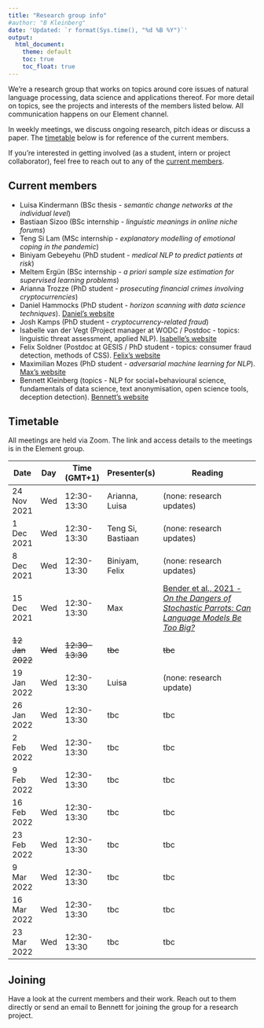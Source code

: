 ```yaml
---
title: "Research group info"
#author: "B Kleinberg"
date: 'Updated: `r format(Sys.time(), "%d %B %Y")`' 
output: 
  html_document:
    theme: default
    toc: true
    toc_float: true
---
```



We're a research group that works on topics around core issues of natural language processing, data science and applications thereof. For more detail on topics, see the projects and interests of the members listed below. All communication happens on our Element channel.

In weekly meetings, we discuss ongoing research, pitch ideas or discuss a paper. The [timetable](#timetable) below is for reference of the current members.

If you're interested in getting involved (as a student, intern or project collaborator), feel free to reach out to any of the [current members](#current).


## Current members {#current}

- Luisa Kindermann (BSc thesis - _semantic change networks at the individual level_)
- Bastiaan Sizoo (BSc internship - _linguistic meanings in online niche forums_)
- Teng Si Lam (MSc internship - _explanatory modelling of emotional coping in the pandemic_)
- Biniyam Gebeyehu (PhD student - _medical NLP to predict patients at risk_)
- Meltem Ergün (BSc internship - _a priori sample size estimation for supervised learning problems_)
- Arianna Trozze (PhD student - _prosecuting financial crimes involving cryptocurrencies_)
- Daniel Hammocks (PhD student - _horizon scanning with data science techniques_). [Daniel's website](https://danielhammocks.uk/)
- Josh Kamps (PhD student - _cryptocurrency-related fraud_)
- Isabelle van der Vegt (Project manager at WODC / Postdoc - topics: linguistic threat assessment, applied NLP). [Isabelle's website](https://isabellevdv.github.io/)
- Felix Soldner (Postdoc at GESIS / PhD student - topics: consumer fraud detection, methods of CSS). [Felix's website](http://fsoldner.net/)
- Maximilian Mozes (PhD student - _adversarial machine learning for NLP_). [Max's website](http://mmozes.net/)
- Bennett Kleinberg (topics - NLP for social+behavioural science, fundamentals of data science, text anonymisation, open science tools, deception detection). [Bennett's website](https://bkleinberg.net/)


## Timetable {#timetable}

All meetings are held via Zoom. The link and access details to the meetings is in the Element group.

| Date            | Day     | Time (GMT+1)    | Presenter(s)      | Reading                                                                                                                                             |
|-----------------|---------|-----------------|-------------------|-----------------------------------------------------------------------------------------------------------------------------------------------------|
| 24 Nov 2021     | Wed     | 12:30-13:30     | Arianna, Luisa    | (none: research updates)                                                                                                                            |
| 1 Dec 2021      | Wed     | 12:30-13:30     | Teng Si, Bastiaan | (none: research updates)                                                                                                                            |
| 8 Dec 2021      | Wed     | 12:30-13:30     | Biniyam, Felix    | (none: research updates)                                                                                                                            |
| 15 Dec 2021     | Wed     | 12:30-13:30     | Max               | [Bender et al., 2021 - _On the Dangers of Stochastic Parrots: Can Language Models Be Too Big?_](https://dl.acm.org/doi/pdf/10.1145/3442188.3445922) |
| ~~12 Jan 2022~~ | ~~Wed~~ | ~~12:30-13:30~~ | ~~tbc~~           | ~~tbc~~                                                                                                                                             |
| 19 Jan 2022     | Wed     | 12:30-13:30     | Luisa             | (none: research update)                                                                                                                             |
| 26 Jan 2022     | Wed     | 12:30-13:30     | tbc               | tbc                                                                                                                                                 |
| 2 Feb 2022      | Wed     | 12:30-13:30     | tbc               | tbc                                                                                                                                                 |
| 9 Feb 2022      | Wed     | 12:30-13:30     | tbc               | tbc                                                                                                                                                 |
| 16 Feb 2022     | Wed     | 12:30-13:30     | tbc               | tbc                                                                                                                                                 |
| 23 Feb 2022     | Wed     | 12:30-13:30     | tbc               | tbc                                                                                                                                                 |
| 9 Mar 2022      | Wed     | 12:30-13:30     | tbc               | tbc                                                                                                                                                 |
| 16 Mar 2022     | Wed     | 12:30-13:30     | tbc               | tbc                                                                                                                                                 |
| 23 Mar 2022     | Wed     | 12:30-13:30     | tbc               | tbc                                                                                                                                                 |

## Joining

Have a look at the current members and their work. Reach out to them directly or send an email to Bennett for joining the group for a research project.

